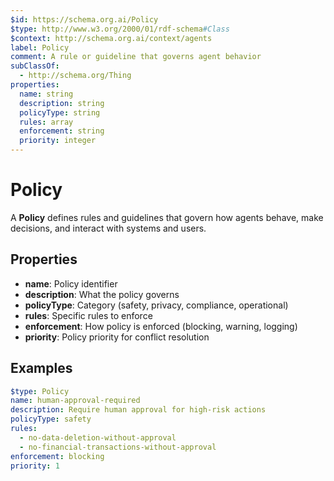 ```yaml
---
$id: https://schema.org.ai/Policy
$type: http://www.w3.org/2000/01/rdf-schema#Class
$context: http://schema.org.ai/context/agents
label: Policy
comment: A rule or guideline that governs agent behavior
subClassOf:
  - http://schema.org/Thing
properties:
  name: string
  description: string
  policyType: string
  rules: array
  enforcement: string
  priority: integer
---
```


# Policy

A **Policy** defines rules and guidelines that govern how agents behave, make decisions, and interact with systems and users.

## Properties

- **name**: Policy identifier
- **description**: What the policy governs
- **policyType**: Category (safety, privacy, compliance, operational)
- **rules**: Specific rules to enforce
- **enforcement**: How policy is enforced (blocking, warning, logging)
- **priority**: Policy priority for conflict resolution

## Examples

```yaml
$type: Policy
name: human-approval-required
description: Require human approval for high-risk actions
policyType: safety
rules:
  - no-data-deletion-without-approval
  - no-financial-transactions-without-approval
enforcement: blocking
priority: 1
```

